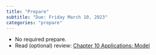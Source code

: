 ```yaml
---
title: "Prepare"
subtitle: "Due: Friday March 10, 2023"
categories: "prepare"
---
```


-   No required prepare.
-   Read (optional) review: [Chapter 10 Applications: Model](https://openintro-ims.netlify.app/model-application.html)
